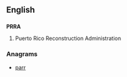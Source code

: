 ==English==

==={{initialism-old|en}}===
'''PRRA'''

# {{US}} Puerto Rico Reconstruction Administration

===Anagrams===
* [[parr#English|parr]]